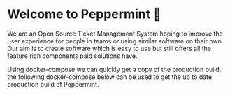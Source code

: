 # Welcome to Peppermint 🍵

We are an Open Source Ticket Management System hoping to improve the user experience for people in teams
or using similar software on their own. Our aim is to create software which is easy to use but still offers all the
feature rich components paid solutions have.

Using docker-compose we can quickly get a copy of the production build,
the following docker-compose below can be used to get the up to date production build of Peppermint.
